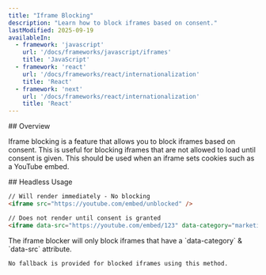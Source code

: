 ```yaml
---
title: "Iframe Blocking"
description: "Learn how to block iframes based on consent."
lastModified: 2025-09-19
availableIn:
  - framework: 'javascript'
    url: '/docs/frameworks/javascript/iframes'
    title: 'JavaScript'
  - framework: 'react'
    url: '/docs/frameworks/react/internationalization'
    title: 'React'
  - framework: 'next'
    url: '/docs/frameworks/react/internationalization'
    title: 'React'
---
```


<section id="overview">
  ## Overview

  Iframe blocking is a feature that allows you to block iframes based on consent. This is useful for blocking iframes that are not allowed to load until consent is given.
  This should be used when an iframe sets cookies such as a YouTube embed. 
</section>

<section id="headless-usage">
  ## Headless Usage

  ```HTML
  // Will render immediately - No blocking
  <iframe src="https://youtube.com/embed/unblocked" />
  
  // Does not render until consent is granted
  <iframe data-src="https://youtube.com/embed/123" data-category="marketing" />
  ```

  <Callout type="note">
    The iframe blocker will only block iframes that have a `data-category` & `data-src` attribute.
    
    No fallback is provided for blocked iframes using this method.
  </Callout>
</section>
